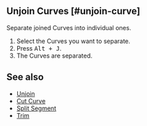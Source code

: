 
## Unjoin Curves [#unjoin-curve]

<Reference shortcut="" command="Unjoin Curves" button="" />

Separate joined Curves into individual ones.

1. Select the Curves you want to separate.
2. Press <kbd>Alt + J</kbd>.
3. The Curves are separated.

## See also
- [Unjoin](../unjoin)
- [Cut Curve](./cut-curve)
- [Split Segment](./split-segment)
- [Trim](./trim)



